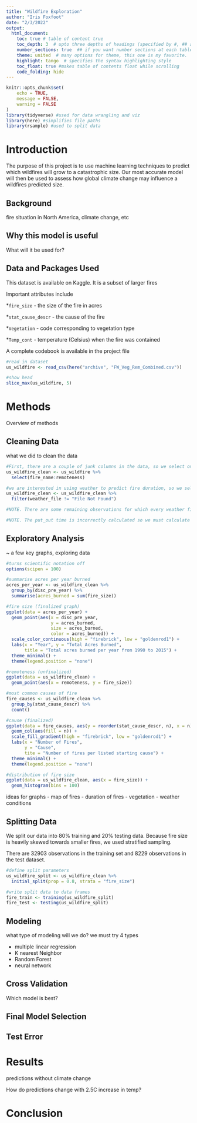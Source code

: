 ```yaml
---
title: "Wildfire Exploration"
author: "Iris Foxfoot"
date: "2/3/2022"
output: 
  html_document:
    toc: true # table of content true
    toc_depth: 3  # upto three depths of headings (specified by #, ## and ###)
    number_sections: true  ## if you want number sections at each table header
    theme: united  # many options for theme, this one is my favorite.
    highlight: tango  # specifies the syntax highlighting style
    toc_float: true #makes table of contents float while scrolling
    code_folding: hide
---
```


```r
knitr::opts_chunk$set(
	echo = TRUE,
	message = FALSE,
	warning = FALSE
)
library(tidyverse) #used for data wrangling and viz
library(here) #simplifies file paths
library(rsample) #used to split data
```

# Introduction

The purpose of this project is to use machine learning techniques to predict which wildfires will grow to a catastrophic size. Our most accurate model will then be used to assess how global climate change may influence a wildfires predicted size.

## Background

fire situation in North America, climate change, etc

## Why this model is useful

What will it be used for?

## Data and Packages Used

This dataset is available on Kaggle. It is a subset of larger fires 

Important attributes include

*`fire_size` - the size of the fire in acres

*`stat_cause_descr` - the cause of the fire

*`Vegetation` - code corresponding to vegetation type

*`Temp_cont` - temperature (Celsius) when the fire was contained

A complete codebook is available in the project file

```r
#read in dataset
us_wildfire <- read_csv(here("archive", "FW_Veg_Rem_Combined.csv"))

#show head
slice_max(us_wildfire, 5)
```

# Methods

Overview of methods

## Cleaning Data
 
what we did to clean the data

```r
#First, there are a couple of junk columns in the data, so we select only the columns that mean something
us_wildfire_clean <- us_wildfire %>% 
  select(fire_name:remoteness)

#we are interested in using weather to predict fire duration, so we select observations that have a weather file
us_wildfire_clean <- us_wildfire_clean %>% 
  filter(weather_file != "File Not Found")

#NOTE. There are some remaining observations for which every weather field is 0. this seems unlikely

#NOTE. The put_out time is incorrectly calculated so we must calculate it

```

## Exploratory Analysis

~ a few key graphs, exploring data

```r
#turns scientific notation off
options(scipen = 100)

#summarise acres per year burned
acres_per_year <- us_wildfire_clean %>% 
  group_by(disc_pre_year) %>% 
  summarise(acres_burned = sum(fire_size))

#fire size (finalized graph)
ggplot(data = acres_per_year) + 
  geom_point(aes(x = disc_pre_year, 
                 y = acres_burned, 
                 size = acres_burned, 
                 color = acres_burned)) +
  scale_color_continuous(high = "firebrick", low = "goldenrod1") +
  labs(x = "Year", y = "Total Acres Burned", 
       title = "Total acres burned per year from 1990 to 2015") +
  theme_minimal() +
  theme(legend.position = "none")

#remoteness (unfinalized)
ggplot(data = us_wildfire_clean) +
  geom_point(aes(x = remoteness, y = fire_size))

#most common causes of fire
fire_causes <- us_wildfire_clean %>% 
  group_by(stat_cause_descr) %>% 
  count()

#cause (finalized)
ggplot(data = fire_causes, aes(y = reorder(stat_cause_descr, n), x = n)) +
  geom_col(aes(fill = n)) +
  scale_fill_gradient(high = "firebrick", low = "goldenrod1") +
  labs(x = "Number of Fires", 
       y = "Cause",
       tite = "Number of fires per listed starting cause") +
  theme_minimal() +
  theme(legend.position = "none")

#distribution of fire size  
ggplot(data = us_wildfire_clean, aes(x = fire_size)) +  
  geom_histogram(bins = 100)

```

ideas for graphs
  - map of fires
  - duration of fires
  - vegetation
  - weather conditions

## Splitting Data

We split our data into 80% training and 20% testing data. Because fire size is heavily skewed towards smaller fires, we used stratified sampling.

There are 32903 observations in the training set and 8229 observations in the test dataset.

```r
#define split parameters
us_wildfire_split <- us_wildfire_clean %>% 
  initial_split(prop = 0.8, strata = "fire_size")

#write split data to data frames
fire_train <- training(us_wildfire_split)
fire_test <- testing(us_wildfire_split)
```

## Modeling

what type of modeling will we do? we must try 4 types

- multiple linear regression
- K nearest Neighbor
- Random Forest
- neural network


## Cross Validation

Which model is best?

## Final Model Selection

## Test Error

# Results

predictions without climate change

How do predictions change with 2.5C increase in temp?

# Conclusion


